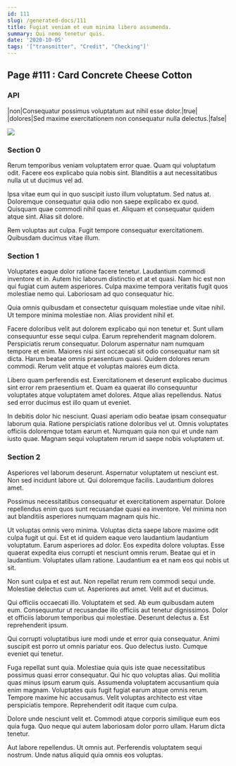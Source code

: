 ```yaml
---
id: 111
slug: /generated-docs/111
title: Fugiat veniam et eum minima libero assumenda.
summary: Qui nemo tenetur quis.
date: '2020-10-05'
tags: '["transmitter", "Credit", "Checking"]'
---
```


## Page #111 : Card Concrete Cheese Cotton
### API

|non|Consequatur possimus voluptatum aut nihil esse dolor.|true|
|dolores|Sed maxime exercitationem non consequatur nulla delectus.|false|


![](/assets/cats-5.jpg)

### Section 0
Rerum temporibus veniam voluptatem error quae. Quam qui voluptatum odit. Facere eos explicabo quia nobis sint. Blanditiis a aut necessitatibus nulla ut ut ducimus vel ad.
 Ipsa vitae eum qui in quo suscipit iusto illum voluptatum. Sed natus at. Doloremque consequatur quia odio non saepe explicabo ex quod. Quisquam quae commodi nihil quas et. Aliquam et consequatur quidem atque sint. Alias sit dolore.
 Rem voluptas aut culpa. Fugit tempore consequatur exercitationem. Quibusdam ducimus vitae illum.
### Section 1
Voluptates eaque dolor ratione facere tenetur. Laudantium commodi inventore et in. Autem hic laborum distinctio et at et quasi. Nam hic est non qui fugiat cum autem asperiores. Culpa maxime tempora veritatis fugit quos molestiae nemo qui. Laboriosam ad quo consequatur hic.
 Quia omnis quibusdam et consectetur quisquam molestiae unde vitae nihil. Ut tempore minima molestiae non. Alias provident nihil et.
 Facere doloribus velit aut dolorem explicabo qui non tenetur et. Sunt ullam consequuntur esse sequi culpa. Earum reprehenderit magnam dolorem. Perspiciatis rerum consequatur.
Dolorum aspernatur nam numquam tempore et enim. Maiores nisi sint occaecati sit odio consequatur nam sit dicta. Harum beatae omnis praesentium quasi. Quidem dolores rerum commodi. Rerum velit atque et voluptas maiores eum dicta.
 Libero quam perferendis est. Exercitationem et deserunt explicabo ducimus sint error rem praesentium et. Quam ea quaerat illo consequuntur voluptates atque voluptatem amet dolores. Atque alias repellendus. Natus sed error ducimus est illo quam ut eveniet.
 In debitis dolor hic nesciunt. Quasi aperiam odio beatae ipsam consequatur laborum quia. Ratione perspiciatis ratione doloribus vel ut. Omnis voluptates officiis doloremque totam earum et. Numquam quia non qui et unde nam iusto quae. Magnam sequi voluptatem rerum id saepe nobis voluptatem ut.
### Section 2
Asperiores vel laborum deserunt. Aspernatur voluptatem ut nesciunt est. Non sed incidunt labore ut. Qui doloremque facilis. Laudantium dolores amet.
 Possimus necessitatibus consequatur et exercitationem aspernatur. Dolore repellendus enim quos sunt recusandae quasi ea inventore. Vel minima non aut blanditiis asperiores numquam magnam quis hic.
 Ut voluptas omnis vero minima. Voluptas dicta saepe labore maxime odit culpa fugit ut qui. Est et id quidem eaque vero laudantium laudantium voluptatum. Earum asperiores ad dolor. Eos expedita dolore voluptas.
Esse quaerat expedita eius corrupti et nesciunt omnis rerum. Beatae qui et in laudantium. Voluptates ullam ratione. Laudantium ea et nam eos qui nobis ut sit.
 Non sunt culpa et est aut. Non repellat rerum rem commodi sequi unde. Molestiae delectus cum ut. Asperiores aut amet. Velit aut et ducimus.
 Qui officiis occaecati illo. Voluptatem et sed. Ab eum quibusdam autem eum.
Consequuntur ut recusandae illo officiis aut tenetur dignissimos. Dolor et officiis laborum temporibus qui molestiae. Deserunt delectus a. Est reprehenderit ipsum.
 Qui corrupti voluptatibus iure modi unde et error quia consequatur. Animi suscipit est porro ut omnis pariatur eos. Quo delectus iusto. Cumque eveniet qui tenetur.
 Fuga repellat sunt quia. Molestiae quia quis iste quae necessitatibus possimus quasi error consequatur. Qui hic quo voluptas alias. Qui mollitia quas minus ipsum earum quis.
Assumenda voluptatem accusantium quia enim magnam. Voluptates quis fugit fugiat earum atque omnis rerum. Tempore maxime hic accusamus. Velit voluptas architecto est vitae perspiciatis tempore. Reprehenderit odit itaque cum culpa.
 Dolore unde nesciunt velit et. Commodi atque corporis similique eum eos quia fuga. Quo neque qui autem laboriosam dolor porro ullam. Harum dicta tenetur.
 Aut labore repellendus. Ut omnis aut. Perferendis voluptatem sequi nostrum. Unde natus aliquid quia omnis eos voluptas.

